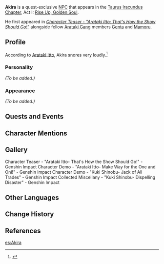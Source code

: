 {{Meta
<!-- Remove this template after adding the missing info -->
|missing_NPC_profile  = yes
}}{{Character Infobox
|type             = Quest NPC
|image            = NPC Akira.png
|realname         = 
|region           = Inazuma
|affiliation      = Arataki Gang
|title            = Member of "Arataki's Gang"
|title2           = Arataki Drumalong Festival Feedback Ambassador
|voiceEN          = [[imdb:nm11170792|Patrick Mealey]]<ref name="Patrick Mealey">Patrick Mealey: [https://www.patrickmealeyvo.com/ EN VA's Website]</ref>
|voiceCN          = 
|voiceJP          = 
}}
'''Akira''' is a quest-exclusive [[NPC]] that appears in the [[Taurus Iracundus Chapter]], Act I: [[Rise Up, Golden Soul]].

He first appeared in ''[https://youtu.be/KGjnRThxe7k Character Teaser - "Arataki Itto: That's How the Show Should Go!"]'' alongside fellow [[Arataki Gang]] members [[Genta]] and [[Mamoru]].

==Profile==
According to [[Arataki Itto]], Akira snores very loudly.<ref>{{Ref/Quest|The Oni's Pride}}</ref>

===Personality===
''(To be added.)''

===Appearance===
''(To be added.)''

==Quests and Events==
{{Quest Appearances}}

==Character Mentions==
{{Character Mentions}}

==Gallery==
<gallery hideaddbutton="true" captionalign="center">
Character Teaser - "Arataki Itto- That's How the Show Should Go!" - Genshin Impact
Character Demo - "Arataki Itto- Make Way for the One and Oni!" - Genshin Impact
Character Demo - "Kuki Shinobu- Jack of All Trades" - Genshin Impact
Collected Miscellany - "Kuki Shinobu- Dispelling Disaster" - Genshin Impact
</gallery>

==Other Languages==
{{Other Languages|default_hidden = 1
|en      = Akira
|zhs     = 阿晃
|zhs_rm  = Ā Huǎng
|zht     = 阿晃
|zht_rm  = Ā Huǎng
|ja      = 晃
|ja_rm   = Akira
|ko      = 아키라
|ko_rm   = Akira
|es      = Akira
|fr      = Akira
|ru      = Акира
|th      = Akira
|vi      = Akira
|de      = Akira
|id      = Akira
|pt      = Akira
}}

==Change History==
{{Change History|2.3}}

==References==
{{Reflist|1}}

[[es:Akira]]